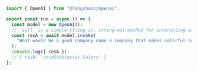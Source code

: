 ```typescript
import { OpenAI } from "@langchain/openai";

export const run = async () => {
  const model = new OpenAI();
  // `call` is a simple string-in, string-out method for interacting with the model.
  const resA = await model.invoke(
    "What would be a good company name a company that makes colorful socks?"
  );
  console.log({ resA });
  // { resA: '\n\nSocktastic Colors' }
};
```
